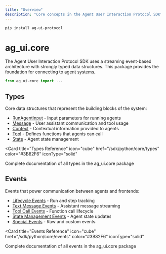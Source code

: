 ```yaml
---
title: "Overview"
description: "Core concepts in the Agent User Interaction Protocol SDK"
---
```


```bash
pip install ag-ui-protocol
```

# ag_ui.core

The Agent User Interaction Protocol SDK uses a streaming event-based
architecture with strongly typed data structures. This package provides the
foundation for connecting to agent systems.

```python
from ag_ui.core import ...
```

## Types

Core data structures that represent the building blocks of the system:

- [RunAgentInput](/sdk/python/core/types#runagentinput) - Input parameters for
  running agents
- [Message](/sdk/python/core/types#message-types) - User assistant communication
  and tool usage
- [Context](/sdk/python/core/types#context) - Contextual information provided to
  agents
- [Tool](/sdk/python/core/types#tool) - Defines functions that agents can call
- [State](/sdk/python/core/types#state) - Agent state management

<Card
  title="Types Reference"
  icon="cube"
  href="/sdk/python/core/types"
  color="#3B82F6"
  iconType="solid"
>
  Complete documentation of all types in the ag_ui.core package
</Card>

## Events

Events that power communication between agents and frontends:

- [Lifecycle Events](/sdk/python/core/events#lifecycle-events) - Run and step
  tracking
- [Text Message Events](/sdk/python/core/events#text-message-events) - Assistant
  message streaming
- [Tool Call Events](/sdk/python/core/events#tool-call-events) - Function call
  lifecycle
- [State Management Events](/sdk/python/core/events#state-management-events) -
  Agent state updates
- [Special Events](/sdk/python/core/events#special-events) - Raw and custom
  events

<Card
  title="Events Reference"
  icon="cube"
  href="/sdk/python/core/events"
  color="#3B82F6"
  iconType="solid"
>
  Complete documentation of all events in the ag_ui.core package
</Card>
